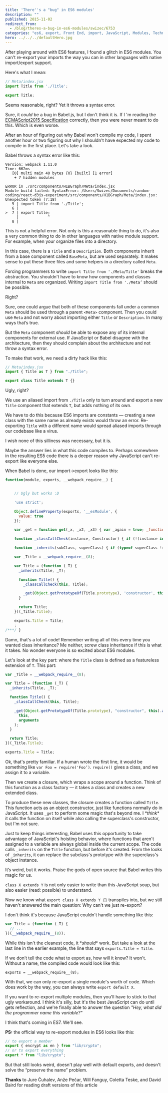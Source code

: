 ```yaml
---
title: 'There''s a "bug" in ES6 modules'
description: ""
published: 2015-11-02
redirect_from:
  - /blog/theres-a-bug-in-es6-modules/swizec/6753
categories: "es6, export, Front End, import, JavaScript, Modules, Technical"
hero: ../../../defaultHero.jpg
---
```


After playing around with ES6 features, I found a glitch in ES6 modules. You can't re-export your imports the way you can in other languages with native import/export support.

Here's what I mean:

```javascript
// Meta/index.jsx
import Title from './Title';

export Title;
```

Seems reasonable, right? Yet it throws a syntax error.

Sure, it _could_ be a bug in Babel.js, but I don't think it is. If I 'm reading the [ECMAScript2015 Specification](http://www.ecma-international.org/ecma-262/6.0/#sec-exports) correctly, then you were never meant to do this. Which is even worse.

After an hour of figuring out why Babel won't compile my code, I spent another hour or two figuring out why I shouldn't have expected my code to compile in the first place. Let's take a look.

Babel throws a syntax error like this:

    Version: webpack 1.11.0
    Time: 662ms
       [0] multi main 40 bytes {0} [built] [1 error]
        + 7 hidden modules

    ERROR in ./src/components/H1BGraph/Meta/index.jsx
    Module build failed: SyntaxError: /Users/Swizec/Documents/random-coding/react-d3js-experiment/src/components/H1BGraph/Meta/index.jsx: Unexpected token (7:18)
       5 | import Title from './Title';
       6 |
    >  7 | export Title;
         |             ^
       8 |

This is not a helpful error. Not only is this a reasonable thing to do, it's also a very common thing to do in other languages with native module support. For example, when your organize files into a directory.

In this case, there is a `Title` and a `Description`. Both components inherit from a base component called `BaseMeta`, but are used separately. It makes sense to put these three files and some helpers in a directory called `Meta`.

Forcing programmers to write `import Title from './Meta/Title'` breaks the abstraction. You shouldn't have to know how components and classes internal to `Meta` are organized. Writing `import Title from './Meta’` should be possible.

Right?

Sure, one could argue that both of these components fall under a common `Meta` should be used through a parent `<Meta>` component. Then you could use `Meta` and not worry about importing either `Title` or `Description`. In many ways that’s true.

But the `Meta` component _should_ be able to expose any of its internal components for external use. If JavaScript or Babel disagree with the architecture, then they should complain about the architecture and not throw a syntax error.

To make that work, we need a dirty hack like this:

```javascript
// Meta/index.jsx
import { Title as T } from "./Title";

export class Title extends T {}
```

Ugly, right?

We use an aliased import from `./Title` only to turn around and export a new `Title` component that extends `T`, but adds nothing of its own.

We have to do this because ES6 imports are constants — creating a new class with the same name as already exists would throw an error. Re-exporting `Title` with a different name would spread aliased imports through our codebase like a virus.

I wish none of this silliness was necessary, but it is.

Maybe the answer lies in what this code compiles to. Perhaps somewhere in the resulting ES5 code there is a deeper reason why JavaScript can't re-export like everyone else.

When Babel is done, our import→export looks like this:

```javascript
function(module, exports, __webpack_require__) {


    // Ugly but works :D

    'use strict';

    Object.defineProperty(exports, '__esModule', {
      value: true
    });

    var _get = function get(_x, _x2, _x3) { var _again = true; _function: while (_again) { var object = _x, property = _x2, receiver = _x3; desc = parent = getter = undefined; _again = false; if (object === null) object = Function.prototype; var desc = Object.getOwnPropertyDescriptor(object, property); if (desc === undefined) { var parent = Object.getPrototypeOf(object); if (parent === null) { return undefined; } else { _x = parent; _x2 = property; _x3 = receiver; _again = true; continue _function; } } else if ('value' in desc) { return desc.value; } else { var getter = desc.get; if (getter === undefined) { return undefined; } return getter.call(receiver); } } };

    function _classCallCheck(instance, Constructor) { if (!(instance instanceof Constructor)) { throw new TypeError('Cannot call a class as a function'); } }

    function _inherits(subClass, superClass) { if (typeof superClass !== 'function' && superClass !== null) { throw new TypeError('Super expression must either be null or a function, not ' + typeof superClass); } subClass.prototype = Object.create(superClass && superClass.prototype, { constructor: { value: subClass, enumerable: false, writable: true, configurable: true } }); if (superClass) Object.setPrototypeOf ? Object.setPrototypeOf(subClass, superClass) : subClass.__proto__ = superClass; }

    var _Title = __webpack_require__(8);

    var Title = (function (_T) {
      _inherits(Title, _T);

      function Title() {
        _classCallCheck(this, Title);

        _get(Object.getPrototypeOf(Title.prototype), 'constructor', this).apply(this, arguments);
      }

      return Title;
    })(_Title.Title);

    exports.Title = Title;
    ;
/***/ }
```

Damn, that's a lot of code! Remember writing all of this every time you wanted class inheritance? Me neither, screw class inheritance if this is what it takes. No wonder everyone is so excited about ES6 modules.

Let's look at the key part: where the `Title` class is defined as a featureless extension of `T`. This part:

```javascript
var _Title = __webpack_require__(8);

var Title = (function (_T) {
  _inherits(Title, _T);

  function Title() {
    _classCallCheck(this, Title);

    _get(Object.getPrototypeOf(Title.prototype), "constructor", this).apply(
      this,
      arguments
    );
  }

  return Title;
})(_Title.Title);

exports.Title = Title;
```

Ok, that's pretty familiar. If a human wrote the first line, it would be something like `var Foo = require('Foo’)`. `require()` gives a class, and we assign it to a variable.

Then we create a closure, which wraps a scope around a function. Think of this function as a class factory — it takes a class and creates a new extended class.

To produce these new classes, the closure creates a function called `Title`. This function acts as an object constructor, just like functions normally do in JavaScript. It uses `_get` to perform some magic that's beyond me. I \*_think_\* it calls the function on itself while also calling the superclass's constructor, but I'm not sure.

Just to keep things interesting, Babel uses this opportunity to take advantage of JavaScript's hoisting behavior, where functions that aren't assigned to a variable are always global inside the current scope. The code calls `_inherits` on the `Title` function, but before it's created. From the looks of `_inherits`, it can replace the subclass's prototype with the superclass's object instance.

It’s weird, but it works. Praise the gods of open source that Babel writes this magic for us.

`class X extends Y` is not only easier to write than this JavaScript soup, but also easier (read: possible) to understand.

Now we know what `export class X extends Y {}` transpiles into, but we still haven't answered the main question: Why can't we just re-export?

I don't think it's because JavaScript couldn't handle something like this:

```javascript
var Title = (function (_T) {
  // ...
})(__webpack_require__(8));
```

While this isn't the cleanest code, it \*_should_\* work. But take a look at the last line in the earlier example, the line that says `exports.Title = Title`.

If we don’t tell the code what to export as, how will it know? It won't. Without a name, the compiled code would look like this:

    exports = __webpack_require__(8);

With that, we can only re-export a single module's worth of code. Which does work by the way, you can always write `export default X`.

If you want to re-export multiple modules, then you'll have to stick to that ugly workaround. I think it's silly, but it's the best JavaScript can do until gets reflection, and we're finally able to answer the question _"Hey, what did the programmer name this variable?"_

I think that's coming in ES7. We'll see.

**PS:** the official way to re-export modules in ES6 looks like this:

```javascript
// to export a member
export { encrypt as en } from "lib/crypto";
// or to export everything
export * from "lib/crypto";
```

But that still looks weird, doesn't play well with default exports, and doesn't solve the “preserve the name” problem.

**Thanks** to Jure Čuhalev, Anže Pečar, Will Fanguy, Coletta Teske, and David Baird for reading draft versions of this article

